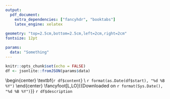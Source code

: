 ```yaml
---
output: 
  pdf_document:
    extra_dependencies: ["fancyhdr", "booktabs"]
    latex_engine: xelatex
  
geometry: "top=2.5cm,bottom=2.5cm,left=2cm,right=2cm"
fontsize: 12pt

params:
  data: "Something"
---
```

```r
knitr::opts_chunk$set(echo = FALSE)
df <- jsonlite::fromJSON(params$data)
```
\vspace{10cm}
\begin{center}
\Large \textbf{`r df$content`} \\
\large `r format(as.Date(df$start), "%d %B %Y")`
\end{center}
\setlength{\headheight}{15pt}
\pagestyle{fancy}
\fancyhf{}
\fancyhead[R]{`r paste("ISSUE:", toupper(df$group))`}
\fancyfoot[L,LO]{\small{Downloaded on `r format(Sys.Date(), "%d %B %Y")`}}
\fancyfoot[R,RO]{\thepage}
`r df$description`
